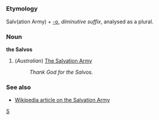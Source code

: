 =={{en}}==
[[Category:English language|S]]
===Etymology===
Salv(ation Army) + [[-o]], ''diminutive suffix'', analysed as a plural.

===Noun===
'''the Salvos'''

#(''Australian'') [[w:Salvation Army|The Salvation Army]]
#:''Thank God for the Salvos.''

===See also===
*[[w:Salvation Army|Wikipedia article on the Salvation Army]]